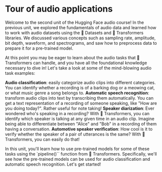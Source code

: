 # Tour of audio applications

Welcome to the second unit of the Hugging Face audio course! In the previous unit, we explored the fundamentals of audio data
and learned how to work with audio datasets using the 🤗 Datasets and 🤗 Transformers libraries. We discussed various
concepts such as sampling rate, amplitude, bit depth, waveform, and spectrograms, and saw how to preprocess data to
prepare it for a pre-trained model.

At this point you may be eager to learn about the audio tasks that 🤗 Transformers can handle, and you have all the foundational
knowledge necessary to dive in! Let's take a look at some of the mind-blowing audio task examples:

**Audio classification**: easily categorize audio clips into different categories. You can identify whether a recording
is of a barking dog or a meowing cat, or what music genre a song belongs to.
**Automatic speech recognition**: transform audio clips into text by transcribing them automatically. You can get a text
representation of a recording of someone speaking, like "How are you doing today?". Rather useful for note taking!
**Speaker diarization**: Ever wondered who's speaking in a recording? With 🤗 Transformers, you can identify which speaker
is talking at any given time in an audio clip. Imagine being able to differentiate between "Alice" and "Bob" in a recording
of them having a conversation.
**Automotive speaker verification**: How cool is it to verify whether the speaker of a pair of utterances is the same?
With 🤗 Transformers, you can easily do that!

In this unit, you'll learn how to use pre-trained models for some of these tasks using the `pipeline()`` function from 🤗 Transformers.
Specifically, we'll see how the pre-trained models can be used for audio classification and automatic speech recognition.
Let's get started!

